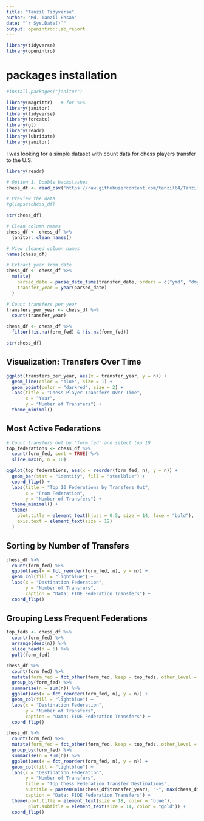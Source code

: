 ---
title: "Tanzil Tidyverse"
author: "Md. Tanzil Ehsan"
date: "`r Sys.Date()`"
output: openintro::lab_report
---

```{r load-packages, message=FALSE}
library(tidyverse)
library(openintro)
```




# packages installation

```{r}
#install.packages("janitor")  

```

```{r setup, include=FALSE}

library(magrittr)   # for %>%
library(janitor)
library(tidyverse)
library(forcats)
library(gt)
library(readr)
library(lubridate)
library(janitor)
```
I was looking for a simple dataset with count data for chess players transfer to the U.S.

```{r}

library(readr)

# Option 1: Double backslashes
chess_df <- read_csv('https://raw.githubusercontent.com/tanzil64/Tanzil_Tidyverse/refs/heads/main/chess_transfers.csv')

# Preview the data
#glimpse(chess_df)
```
```{r}
str(chess_df)
```

```{r}
# Clean column names
chess_df <- chess_df %>%
  janitor::clean_names()

# View cleaned column names
names(chess_df)
```

```{r}
# Extract year from date
chess_df <- chess_df %>%
  mutate(
    parsed_date = parse_date_time(transfer_date, orders = c("ymd", "dmy", "mdy")),
    transfer_year = year(parsed_date)
  )

# Count transfers per year
transfers_per_year <- chess_df %>%
  count(transfer_year)

chess_df <- chess_df %>% 
  filter(!is.na(form_fed) & !is.na(form_fed))
```
```{r}
str(chess_df)
```
## Visualization: Transfers Over Time
```{r}
ggplot(transfers_per_year, aes(x = transfer_year, y = n)) +
  geom_line(color = "blue", size = 1) +
  geom_point(color = "darkred", size = 2) +
  labs(title = "Chess Player Transfers Over Time",
       x = "Year",
       y = "Number of Transfers") +
  theme_minimal()

```



##  Most Active Federations
```{r}
# Count transfers out by 'form_fed' and select top 10
top_federations <- chess_df %>%
  count(form_fed, sort = TRUE) %>%
  slice_max(n, n = 10)

ggplot(top_federations, aes(x = reorder(form_fed, n), y = n)) +
  geom_bar(stat = "identity", fill = "steelblue") +
  coord_flip() +
  labs(title = "Top 10 Federations by Transfers Out",
       x = "From Federation",
       y = "Number of Transfers") +
  theme_minimal() +
  theme(
    plot.title = element_text(hjust = 0.5, size = 14, face = "bold"),
    axis.text = element_text(size = 12)
  )


```
## Sorting by Number of Transfers
```{r}
chess_df %>% 
  count(form_fed) %>% 
  ggplot(aes(x = fct_reorder(form_fed, n), y = n)) +
  geom_col(fill = "lightblue") +
  labs(x = "Destination Federation", 
       y = "Number of Transfers", 
       caption = "Data: FIDE Federation Transfers") +
  coord_flip()
```
## Grouping Less Frequent Federations
```{r}
top_feds <- chess_df %>% 
  count(form_fed) %>% 
  arrange(desc(n)) %>% 
  slice_head(n = 5) %>% 
  pull(form_fed)

chess_df %>% 
  count(form_fed) %>% 
  mutate(form_fed = fct_other(form_fed, keep = top_feds, other_level = "Other Federations")) %>% 
  group_by(form_fed) %>% 
  summarise(n = sum(n)) %>% 
  ggplot(aes(x = fct_reorder(form_fed, n), y = n)) +
  geom_col(fill = "lightblue") +
  labs(x = "Destination Federation", 
       y = "Number of Transfers", 
       caption = "Data: FIDE Federation Transfers") +
  coord_flip()
```

```{r}
chess_df %>% 
  count(form_fed) %>% 
  mutate(form_fed = fct_other(form_fed, keep = top_feds, other_level = "Other Federations")) %>% 
  group_by(form_fed) %>% 
  summarise(n = sum(n)) %>% 
  ggplot(aes(x = fct_reorder(form_fed, n), y = n)) +
  geom_col(fill = "lightblue") +
  labs(x = "Destination Federation", 
       y = "Number of Transfers", 
       title = "Top Chess Federation Transfer Destinations",
       subtitle = paste0(min(chess_df$transfer_year), "-", max(chess_df$transfer_year)),
       caption = "Data: FIDE Federation Transfers") +
  theme(plot.title = element_text(size = 18, color = "blue"),
        plot.subtitle = element_text(size = 14, color = "gold")) +
  coord_flip()
```


